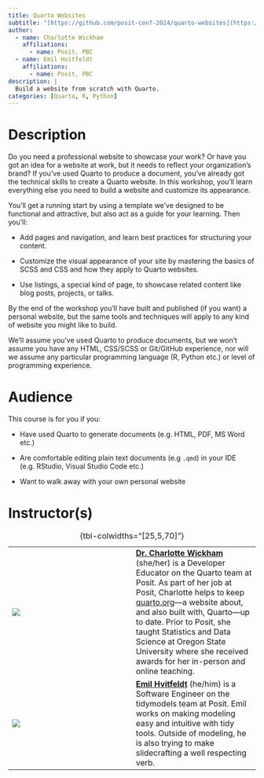 ```yaml
---
title: Quarto Websites
subtitle: "[https://github.com/posit-conf-2024/quarto-websites](https://github.com/posit-conf-2024/quarto-websites)"
author:
  - name: Charlotte Wickham
    affiliations:
      - name: Posit, PBC
  - name: Emil Hvitfeldt
    affiliations:
      - name: Posit, PBC
description: |
  Build a website from scratch with Quarto.
categories: [Quarto, R, Python]
---
```


# Description

Do you need a professional website to showcase your work?
Or have you got an idea for a website at work, but it needs to reflect your organization's brand?
If you've used Quarto to produce a document, you've already got the technical skills to create a Quarto website.
In this workshop, you'll learn everything else you need to build a website and customize its appearance.

You'll get a running start by using a template we've designed to be functional and attractive, but also act as a guide for your learning.
Then you'll:

-   Add pages and navigation, and learn best practices for structuring your content.

-   Customize the visual appearance of your site by mastering the basics of SCSS and CSS and how they apply to Quarto websites.

-   Use listings, a special kind of page, to showcase related content like blog posts, projects, or talks.

By the end of the workshop you'll have built and published (if you want) a personal website, but the same tools and techniques will apply to any kind of website you might like to build.

We'll assume you've used Quarto to produce documents, but we won't assume you have any HTML, CSS/SCSS or Git/GitHub experience, nor will we assume any particular programming language (R, Python etc.) or level of programming experience.

# Audience

This course is for you if you:

-   Have used Quarto to generate documents (e.g. HTML, PDF, MS Word etc.)

-   Are comfortable editing plain text documents (e.g `.qmd`) in your IDE (e.g. RStudio, Visual Studio Code etc.)

-   Want to walk away with your own personal website

# Instructor(s)

|                                   |     |                                                                                                                                                                                                                                                                                                                                                                                                                      |
|------------------|------------------|------------------------------------|
| ![](images/charlotte-wickham.jpg) |     | [**Dr. Charlotte Wickham**](http://cwick.co.nz) (she/her) is a Developer Educator on the Quarto team at Posit. As part of her job at Posit, Charlotte helps to keep [quarto.org](https://quarto.org)---a website about, and also built with, Quarto---up to date. Prior to Posit, she taught Statistics and Data Science at Oregon State University where she received awards for her in-person and online teaching. |
| ![](images/emil-hvitfeldt.png)    |     | [**Emil Hvitfeldt**](https://emilhvitfeldt.com/) (he/him) is a Software Engineer on the tidymodels team at Posit. Emil works on making modeling easy and intuitive with tidy tools. Outside of modeling, he is also trying to make slidecrafting a well respecting verb.                                                                                                                                             |

: {tbl-colwidths="\[25,5,70\]"}
